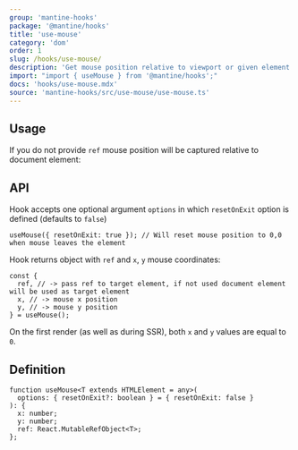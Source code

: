 ```yaml
---
group: 'mantine-hooks'
package: '@mantine/hooks'
title: 'use-mouse'
category: 'dom'
order: 1
slug: /hooks/use-mouse/
description: 'Get mouse position relative to viewport or given element'
import: "import { useMouse } from '@mantine/hooks';"
docs: 'hooks/use-mouse.mdx'
source: 'mantine-hooks/src/use-mouse/use-mouse.ts'
---
```



## Usage

<Demo data={HooksDemos.useMouseRef} />

If you do not provide `ref` mouse position will be captured relative to document element:

<Demo data={HooksDemos.useMouseUsage} />

## API

Hook accepts one optional argument `options` in which `resetOnExit` option is defined (defaults to `false`)

```tsx
useMouse({ resetOnExit: true }); // Will reset mouse position to 0,0 when mouse leaves the element
```

Hook returns object with `ref` and `x`, `y` mouse coordinates:

```tsx
const {
  ref, // -> pass ref to target element, if not used document element will be used as target element
  x, // -> mouse x position
  y, // -> mouse y position
} = useMouse();
```

On the first render (as well as during SSR), both `x` and `y` values are equal to `0`.

## Definition

```tsx
function useMouse<T extends HTMLElement = any>(
  options: { resetOnExit?: boolean } = { resetOnExit: false }
): {
  x: number;
  y: number;
  ref: React.MutableRefObject<T>;
};
```
